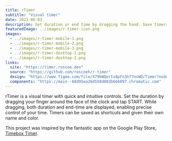 ```yaml
---
title: rTimer
subtitle: "Visual timer"
date: 2021-06-03
description: Set duration or end time by dragging the hand. Save timers with custom colors and names.
featuredImage: ../images/r-timer-icon.png
images:
  - ../images/r-timer-mobile-1.png
  - ../images/r-timer-mobile-2.png
  - ../images/r-timer-mobile-3.png
  - ../images/r-timer-desktop-1.png
  - ../images/r-timer-desktop-2.png
links:
  site: "https://timer.roscoe.dev"
  source: "https://github.com/roscoeh/r-timer"
  design: "https://www.figma.com/file/479kWQortx8pFn3h77nsWD/Timer?node-id=0%3A1"
  components: "https://main--60d95ea26d550d003b666897.chromatic.com"
---
```


rTimer is a visual timer with quick and intuitive controls. Set the duration by dragging your finger around the face of the clock and tap START.
While dragging, both duration and end-time are displayed, enabling precise control of your time.
Timers can be saved as shortcuts and given their own name and color.

This project was inspired by the fantastic app on the Google Play Store, [Timebox Timer](https://play.google.com/store/apps/details?id=de.kempmobil.timer&hl=en_AU&gl=US).
